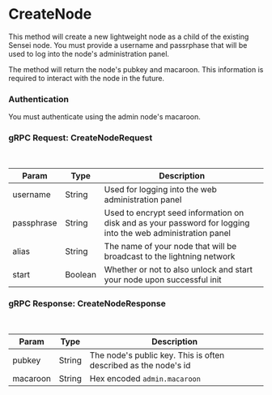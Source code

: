 # CreateNode

This method will create a new lightweight node as a child of the existing Sensei node. You must provide a username and passrphase that will be used to log into the node's administration panel.

The method will return the node's pubkey and macaroon. This information is required to interact with the node in the future.

### Authentication

You must authenticate using the admin node's macaroon.

### gRPC Request: CreateNodeRequest

<br/>

| Param | Type | Description |
| ----- | ---- | ----------- |
| username | String | Used for logging into the web administration panel |
| passphrase | String | Used to encrypt seed information on disk and as your password for logging into the web administration panel |
| alias | String | The name of your node that will be broadcast to the lightning network |
| start | Boolean | Whether or not to also unlock and start your node upon successful init |

### gRPC Response: CreateNodeResponse

<br />

| Param | Type | Description |
| ----- | ---- | ----------- |
| pubkey | String | The node's public key.  This is often described as the node's id |
| macaroon | String | Hex encoded `admin.macaroon` |
